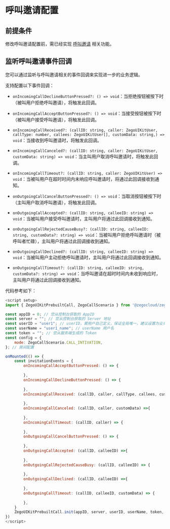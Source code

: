 # 呼叫邀请配置

## 前提条件

修改呼叫邀请配置前，需已经实现 [呼叫邀请](./../Quick%20start%20(with%20call%20invitation).mdx) 相关功能。

## 监听呼叫邀请事件回调

您可以通过监听与呼叫邀请相关的事件回调来实现进一步的业务逻辑。

支持配置以下事件回调：

- `onIncomingCallDeclineButtonPressed?: () => void`：当拒绝按钮被按下时（被叫用户拒绝呼叫邀请），将触发此回调。

- `onIncomingCallAcceptButtonPressed?: () => void`：当接受按钮被按下时（被叫用户接受呼叫邀请），将触发此回调。

- `onIncomingCallReceived?: (callID: string, caller: ZegoUIKitUser, callType: number, callees: ZegoUIKitUser[], customData: string,) => void`：当接收到呼叫邀请时，将触发此回调。

- `onIncomingCallCanceled?: (callID: string, caller: ZegoUIKitUser, customData: string) => void`：当主叫用户取消呼叫邀请时，将触发此回调。

- `onIncomingCallTimeout?: (callID: string, caller: ZegoUIKitUser) => void`：当被叫用户在超时时间内未响应呼叫邀请时，将通过此回调接收到通知。

- `onOutgoingCallCancelButtonPressed?: () => void`：当取消按钮被按下时（主叫用户取消呼叫邀请），将触发此回调。

- `onOutgoingCallAccepted?: (callID: string, calleeID: string) => void`：当被叫用户接受呼叫邀请时，主叫用户将通过此回调接收到通知。

- `onOutgoingCallRejectedCauseBusy?: (callID: string, calleeID: string, customData?: string) => void`：当被叫用户拒绝呼叫邀请时（被呼叫者忙碌），主叫用户将通过此回调接收到通知。

- `onOutgoingCallDeclined?: (callID: string, calleeID: string) => void`：当被叫用户主动拒绝呼叫邀请时，主叫用户将通过此回调接收到通知。

- `onOutgoingCallTimeout?: (callID: string, calleeID: string, customData?: string) => void`：当呼叫邀请在超时时间内未收到响应时，主叫用户将通过此回调接收到通知。

代码参考如下：
```js
<script setup>
import { ZegoUIKitPrebuiltCall, ZegoCallScenario } from '@zegocloud/zego-uikit-prebuilt-call-mini-program';

const appID = 0; // 您从控制台获取的 AppID
const server = ""; // 您从控制台获取的 Server 地址
const userID = "user1"; // userID，需用户自己定义，保证全局唯一，建议设置为业务系统中的用户唯一标识
const userName = "user1_name"; // userName 用户名
const token = ""; // 您从服务端生成的 Token
const config = {
    mode: ZegoCallScenario.CALL_INTIVATION,
}; // 房间配置

onMounted(() => {
    const invitationEvents = {
        onIncomingCallAcceptButtonPressed: () => {
            
        },
        onIncomingCallDeclineButtonPressed: () => {
        
        },
        onIncomingCallReceived: (callID, caller, callType, callees, customData) => {
            
        },
        onIncomingCallCanceled: (callID, caller, customData) =>{
            
        },
        onIncomingCallTimeout: (callID, caller) => {
            
        },
        onOutgoingCallCancelButtonPressed: () => {
            
        },
        onOutgoingCallAccepted: (callID, calleeID) =>{
            
        },
        onOutgoingCallRejectedCauseBusy: (callID, calleeID) => {
            
        },
        onOutgoingCallDeclined: (callID, calleeID) =>{
            
        },
        onOutgoingCallTimeout: (callID, calleeID, customData) => {
            
        },
    }
	ZegoUIKitPrebuiltCall.init(appID, server, userID, userName, token, config, invitationEvents);
})
</script>
```